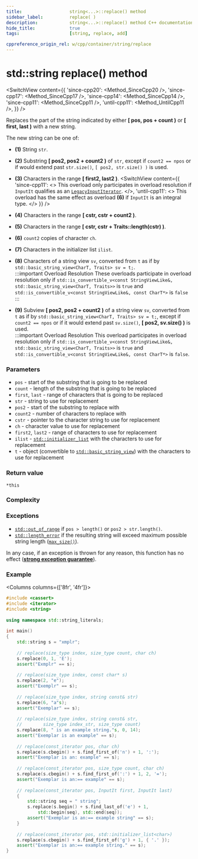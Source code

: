 ```yaml
---
title:					string<...>::replace() method
sidebar_label:			replace( )
description:			string<...>::replace() method C++ documentation
hide_title:				true
tags:					[string, replace, add]

cppreference_origin_rel: w/cpp/container/string/replace
---
```




<!----------------- Codes ---------------------->

<!-- replace() -->

# std::string replace() method

<SwitchView content={{
    'since-cpp20': <Method_SinceCpp20 />,
    'since-cpp17': <Method_SinceCpp17 />,
    'since-cpp14': <Method_SinceCpp14 />,
    'since-cpp11': <Method_SinceCpp11 />,
    'until-cpp11': <Method_UntilCpp11 />,
}} />

Replaces the part of the string indicated by either **[ pos, pos + count )** or **[ first, last )** with a new string.

The new string can be one of:
 - **(1)** String `str`.
 - **(2)** Substring **[ pos2, pos2 + count2 )** of `str`, except if `count2 == npos` or if would extend past `str.size()`, `[ pos2, str.size() )` is used.
 - **(3)** Characters in the range **[ first2, last2 )**.
	<SwitchView content={{
		'since-cpp11': <>
			This overload only participates in overload resolution if <code>InputIt</code> qualifies as an <a href="/docs/named_req/LegacyInputIterator"><code>LegacyInputIterator</code></a>.
		</>,
		'until-cpp11': <>
			This overload has the same effect as overload <b>(6)</b> if <code>InputIt</code> is an integral type.
		</>
	}} />

 - **(4)** Characters in the range **[ cstr, cstr + count2 )**.
 - **(5)** Characters in the range **[ cstr, cstr + Traits::length(cstr) )**.
 - **(6)** `count2` copies of character `ch`.
 - **(7)** Characters in the initializer list `ilist`.
 - **(8)** Characters of a string view `sv`, converted from `t` as if by `std::basic_string_view<CharT, Traits> sv = t;`.  
	:::important Overload Resolution
	These overloads participate in overload resolution only if `std::is_convertible_v<const StringViewLike&, std::basic_string_view<CharT, Traits>>` is `true` and `std::is_convertible_v<const StringViewLike&, const CharT*>` is `false`
	:::
 - **(9)** Subview **[ pos2, pos2 + count2 )** of a string view `sv`, converted from `t` as if by `std::basic_string_view<CharT, Traits> sv = t;`, except if `count2 == npos` or if it would extend past `sv.size()`, **[ pos2, sv.size() )** is used.  
	:::important Overload Resolution
	This overload participates in overload resolution only if `std::is_convertible_v<const StringViewLike&, std::basic_string_view<CharT, Traits>>` is `true` and `std::is_convertible_v<const StringViewLike&, const CharT*>` is `false`.

### Parameters

 - `pos` - start of the substring that is going to be replaced
 - `count` - length of the substring that is going to be replaced
 - `first`, `last` - range of characters that is going to be replaced
 - `str` - string to use for replacement
 - `pos2` - start of the substring to replace with
 - `count2` - number of characters to replace with
 - `cstr` - pointer to the character string to use for replacement
 - `ch` - character value to use for replacement
 - `first2`, `last2` - range of characters to use for replacement
 - `ilist` - [`std::initializer_list`](#) with the characters to use for replacement
 - `t` - object (convertible to [`std::basic_string_view`](../string_view)) with the characters to use for replacement

### Return value

`*this`

### Complexity

<ImproveSection />

### Exceptions

 - [`std::out_of_range`](#) if `pos > length()` or `pos2 > str.length()`.
 - [`std::length_error`](#) if the resulting string will exceed maximum possible string length ([`max_size()`](max_size)).

<Since v='cpp11'> In any case, if an exception is thrown for any reason, this function has no effect (<a href="#"><b>strong exception guarantee</b></a>). </Since>

### Example

<Columns columns={['8fr', '4fr']}>
<div>

```cpp title='Main.cpp' showLineNumbers
#include <cassert>
#include <iterator>
#include <string>
 
using namespace std::string_literals;
 
int main()
{
    std::string s = "xmplr";
 
    // replace(size_type index, size_type count, char ch)
    s.replace(0, 1, 'E');
    assert("Exmplr" == s);
 
    // replace(size_type index, const char* s)
    s.replace(2, "e");
    assert("Exemplr" == s);
 
    // replace(size_type index, string const& str)
    s.replace(6, "a"s);
    assert("Exemplar" == s);
 
    // replace(size_type index, string const& str,
    //        size_type index_str, size_type count)
    s.replace(8, " is an example string."s, 0, 14);
    assert("Exemplar is an example" == s);
 
    // replace(const_iterator pos, char ch)
    s.replace(s.cbegin() + s.find_first_of('n') + 1, ':');
    assert("Exemplar is an: example" == s);
 
    // replace(const_iterator pos, size_type count, char ch)
    s.replace(s.cbegin() + s.find_first_of(':') + 1, 2, '=');
    assert("Exemplar is an:== example" == s);
 
    // replace(const_iterator pos, InputIt first, InputIt last)
    {
        std::string seq = " string";
        s.replace(s.begin() + s.find_last_of('e') + 1,
            std::begin(seq), std::end(seq));
        assert("Exemplar is an:== example string" == s);
    }
 
    // replace(const_iterator pos, std::initializer_list<char>)
    s.replace(s.cbegin() + s.find_first_of('g') + 1, { '.' });
    assert("Exemplar is an:== example string." == s);
}
```

</div>
<div>

```plaintext title="Output"
```

</div>
</Columns>
